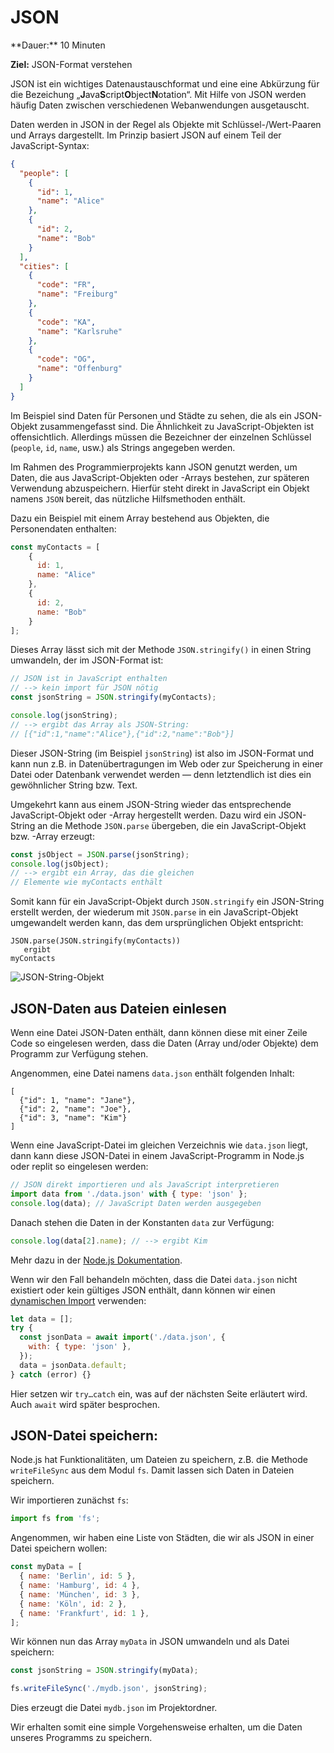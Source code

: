 
# JSON

<Callout>
  **Dauer:** 10 Minuten
  
  **Ziel:** JSON-Format verstehen
</Callout>

JSON ist ein wichtiges Datenaustauschformat
und eine eine Abkürzung für die Bezeichung
„**J**ava**S**cript**O**bject**N**otation“.
Mit Hilfe von JSON werden häufig Daten zwischen
verschiedenen Webanwendungen ausgetauscht. 

Daten werden in JSON in der Regel als Objekte mit 
Schlüssel-/Wert-Paaren und Arrays dargestellt.
Im Prinzip basiert JSON auf einem Teil der
JavaScript-Syntax:

```json
{
  "people": [
    {
      "id": 1,
      "name": "Alice"
    },
    {
      "id": 2,
      "name": "Bob"
    }
  ],
  "cities": [
    {
      "code": "FR",
      "name": "Freiburg"
    },
    {
      "code": "KA",
      "name": "Karlsruhe"
    },
    {
      "code": "OG",
      "name": "Offenburg"
    }
  ]
}
```

Im Beispiel sind Daten für Personen und Städte
zu sehen, die als ein JSON-Objekt zusammengefasst
sind. Die Ähnlichkeit zu JavaScript-Objekten
ist offensichtlich. Allerdings müssen die Bezeichner
der einzelnen Schlüssel (`people`, `id`, `name`, usw.)
als Strings angegeben werden.

Im Rahmen des Programmierprojekts kann JSON genutzt
werden, um Daten, die aus JavaScript-Objekten oder
-Arrays bestehen, zur späteren Verwendung 
abzuspeichern. Hierfür steht direkt in JavaScript
ein Objekt namens `JSON` bereit, das nützliche
Hilfsmethoden enthält.

Dazu ein Beispiel mit einem Array bestehend
aus Objekten, die Personendaten enthalten:

```js
const myContacts = [
    {
      id: 1,
      name: "Alice"
    },
    {
      id: 2,
      name: "Bob"
    }
];
```

Dieses Array lässt sich mit der Methode
`JSON.stringify()` in einen String umwandeln,
der im JSON-Format ist:

```js
// JSON ist in JavaScript enthalten 
// --> kein import für JSON nötig
const jsonString = JSON.stringify(myContacts);

console.log(jsonString);
// --> ergibt das Array als JSON-String:
// [{"id":1,"name":"Alice"},{"id":2,"name":"Bob"}]
```

Dieser JSON-String (im Beispiel `jsonString`) ist
also im JSON-Format und kann nun z.B. in 
Datenübertragungen im Web oder zur Speicherung 
in einer Datei oder Datenbank verwendet werden
&mdash; denn letztendlich ist dies ein 
gewöhnlicher String bzw. Text.

Umgekehrt kann aus einem JSON-String wieder
das entsprechende JavaScript-Objekt oder -Array
hergestellt werden. Dazu wird ein JSON-String
an die Methode `JSON.parse` übergeben, die ein
JavaScript-Objekt bzw. -Array erzeugt:

```js
const jsObject = JSON.parse(jsonString);
console.log(jsObject);
// --> ergibt ein Array, das die gleichen
// Elemente wie myContacts enthält
```

Somit kann für ein JavaScript-Objekt durch 
`JSON.stringify` ein JSON-String erstellt werden, 
der wiederum mit `JSON.parse` in ein 
JavaScript-Objekt umgewandelt werden kann, das 
dem ursprünglichen Objekt entspricht:

```
JSON.parse(JSON.stringify(myContacts))
   ergibt
myContacts
```

![JSON-String-Objekt](/images/prog/json_string_objekt.png)

## JSON-Daten aus Dateien einlesen

Wenn eine Datei JSON-Daten enthält, dann können diese 
mit einer Zeile Code so eingelesen werden, dass die Daten
(Array und/oder Objekte) dem Programm zur Verfügung stehen.

Angenommen, eine Datei namens `data.json` enthält folgenden
Inhalt:

```
[
  {"id": 1, "name": "Jane"}, 
  {"id": 2, "name": "Joe"},
  {"id": 3, "name": "Kim"}
]
```

Wenn eine JavaScript-Datei im gleichen Verzeichnis wie `data.json`
liegt, dann kann diese JSON-Datei in einem JavaScript-Programm in 
Node.js oder replit so eingelesen werden:

```js
// JSON direkt importieren und als JavaScript interpretieren
import data from './data.json' with { type: 'json' };
console.log(data); // JavaScript Daten werden ausgegeben
```

Danach stehen die Daten in der Konstanten `data` zur Verfügung:

```js
console.log(data[2].name); // --> ergibt Kim
```

Mehr dazu in der [Node.js Dokumentation](https://nodejs.org/dist/latest/docs/api/esm.html#json-modules).

Wenn wir den Fall behandeln möchten, dass die Datei `data.json` nicht existiert oder
kein gültiges JSON enthält, dann können wir einen 
[dynamischen Import](https://developer.mozilla.org/en-US/docs/Web/JavaScript/Reference/Operators/import) 
verwenden:

```js
let data = [];
try {
  const jsonData = await import('./data.json', {
    with: { type: 'json' },
  });
  data = jsonData.default;
} catch (error) {}
```

Hier setzen wir `try…catch` ein, was auf der nächsten Seite erläutert wird. 
Auch `await` wird später besprochen.

## JSON-Datei speichern:

Node.js hat Funktionalitäten, um Dateien zu speichern, z.B. die Methode `writeFileSync` 
aus dem Modul `fs`. Damit lassen sich Daten in Dateien speichern.

Wir importieren zunächst `fs`:

```js
import fs from 'fs';
```

Angenommen, wir haben eine Liste von Städten, die wir als JSON in einer
Datei speichern wollen:

```js
const myData = [
  { name: 'Berlin', id: 5 },
  { name: 'Hamburg', id: 4 },
  { name: 'München', id: 3 },
  { name: 'Köln', id: 2 },
  { name: 'Frankfurt', id: 1 },
];
```

Wir können nun das Array `myData` in JSON umwandeln und als Datei speichern:

```js
const jsonString = JSON.stringify(myData);

fs.writeFileSync('./mydb.json', jsonString);
```

Dies erzeugt die Datei `mydb.json` im Projektordner.

Wir erhalten somit eine simple Vorgehensweise erhalten, um die Daten unseres Programms zu speichern.


